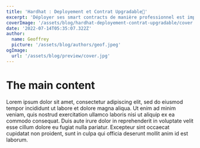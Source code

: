 ```yaml
---
title: 'Hardhat : Deployement et Contrat Upgradable👷'
excerpt: 'Déployer ses smart contracts de manière professionnel est important pour pouvoir . Hardhat est la solution parfaite pour '
coverImage: '/assets/blog/hardhat-deployement-contrat-upgradable/cover.png'
date: '2022-07-14T05:35:07.322Z'
author:
  name: Geoffrey
  picture: '/assets/blog/authors/geof.jpeg'
ogImage:
  url: '/assets/blog/preview/cover.jpg'
---
```

# The main content
Lorem ipsum dolor sit amet, consectetur adipiscing elit, sed do eiusmod tempor incididunt ut labore et dolore magna aliqua. Ut enim ad minim veniam, quis nostrud exercitation ullamco laboris nisi ut aliquip ex ea commodo consequat. Duis aute irure dolor in reprehenderit in voluptate velit esse cillum dolore eu fugiat nulla pariatur. Excepteur sint occaecat cupidatat non proident, sunt in culpa qui officia deserunt mollit anim id est laborum.
